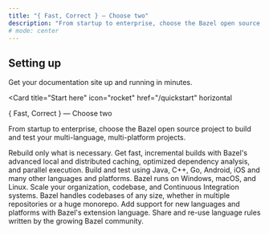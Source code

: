 ```yaml
---
title: "{ Fast, Correct } — Choose two"
description: "From startup to enterprise, choose the Bazel open source project to build and test your multi-language, multi-platform projects."
# mode: center
---
```



## Setting up

Get your documentation site up and running in minutes.

<Card
  title="Start here"
  icon="rocket"
  href="/quickstart"
  horizontal
>
  { Fast, Correct } — Choose two
</Card>

From startup to enterprise, choose the Bazel open source project to build and test your multi-language, multi-platform projects.

<Columns cols={4}>
  <Card
    title="Build better"
    icon="speed"
    href="/development"
  >
Rebuild only what is necessary. Get fast, incremental builds with Bazel's advanced local and distributed caching, optimized dependency analysis, and parallel execution.
  </Card>
  <Card
    title="Multilingual magic"
    icon="language"
    href="/essentials/settings"
  >
   Build and test using Java, C++, Go, Android, iOS and many other languages and platforms. Bazel runs on Windows, macOS, and Linux.
  </Card>
    <Card
    title="Simply scalable"
    icon="fit_screen"
    href="/essentials/navigation"
  >
    Scale your organization, codebase, and Continuous Integration systems. Bazel handles codebases of any size, whether in multiple repositories or a huge monorepo.
  </Card>
  <Card
    title="Endlessly extensible"
    icon="hub"
    href="/api-reference/introduction"
  >
    Add support for new languages and platforms with Bazel's extension language. Share and re-use language rules written by the growing Bazel community.
  </Card>
</Columns>